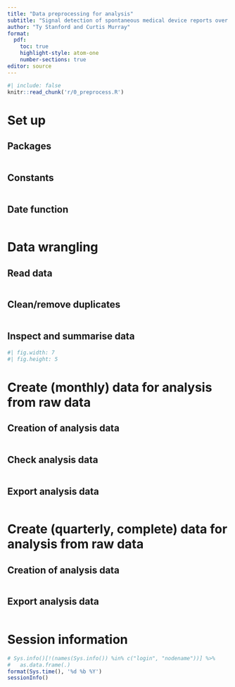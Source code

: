 ```yaml
---
title: "Data preprocessing for analysis"
subtitle: "Signal detection of spontaneous medical device reports over time"
author: "Ty Stanford and Curtis Murray"
format: 
  pdf:
    toc: true
    highlight-style: atom-one
    number-sections: true
editor: source
---
```



<!-- highlight-style supported themes: arrow, pygments, tango, espresso, zenburn, kate, monochrome, breezedark, haddock, atom-one, ayu, breeze, dracula, github, gruvbox, monokai, nord, oblivion, printing, radical, solarized, and vim. -->


```R
#| include: false
knitr::read_chunk('r/0_preprocess.R')
```


\newpage

# Set up

## Packages


```R
```

## Constants


```R
```

## Date function


```R
```


\newpage


# Data wrangling

## Read data


```R
```

## Clean/remove duplicates


```R
```



## Inspect and summarise data


```R
#| fig.width: 7
#| fig.height: 5
```

\newpage


# Create (monthly) data for analysis from raw data

## Creation of analysis data 


```R
```

## Check analysis data


```R
```

## Export analysis data


```R
```


\newpage


# Create (quarterly, complete) data for analysis from raw data

## Creation of analysis data 


```R
```

## Export analysis data


```R
```

\newpage

# Session information


```R
# Sys.info()[!(names(Sys.info()) %in% c("login", "nodename"))] %>% 
#   as.data.frame(.)
format(Sys.time(), '%d %b %Y')
sessionInfo()
```





